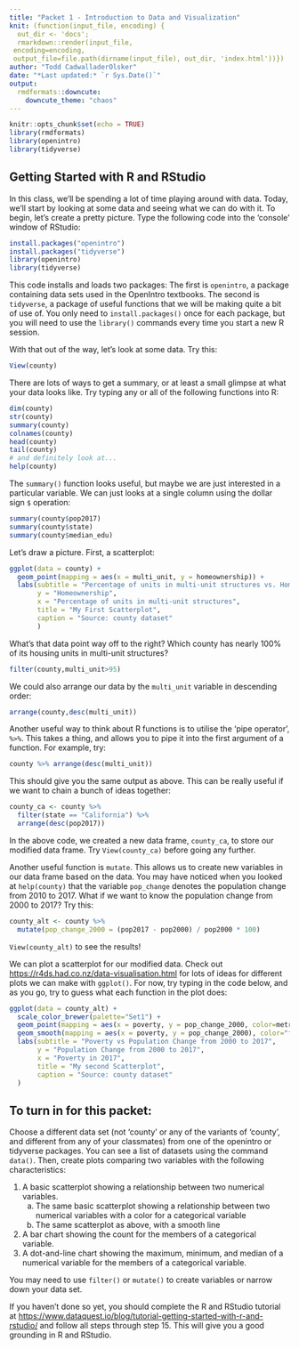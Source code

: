 ```yaml
---
title: "Packet 1 - Introduction to Data and Visualization"
knit: (function(input_file, encoding) {
  out_dir <- 'docs';
  rmarkdown::render(input_file,
 encoding=encoding,
 output_file=file.path(dirname(input_file), out_dir, 'index.html'))})
author: "Todd CadwalladerOlsker"
date: "*Last updated:* `r Sys.Date()`"
output:
  rmdformats::downcute:
    downcute_theme: "chaos"
---
```


```r
knitr::opts_chunk$set(echo = TRUE)
library(rmdformats)
library(openintro)
library(tidyverse)
```

## Getting Started with R and RStudio

In this class, we'll be spending a lot of time playing around with data. Today, we'll start by looking at some data and seeing what we can do with it. To begin, let's create a pretty picture. Type the following code into the 'console' window of RStudio:

```r
install.packages("openintro")
install.packages("tidyverse")
library(openintro)
library(tidyverse)
```

This code installs and loads two packages: The first is `openintro`, a package containing data sets used in the OpenIntro textbooks. The second is `tidyverse`, a package of useful functions that we will be making quite a bit of use of. You only need to `install.packages()` once for each package, but you will need to use the `library()` commands every time you start a new R session.

With that out of the way, let's look at some data. Try this:

```r
View(county)
```

There are lots of ways to get a summary, or at least a small glimpse at what your data looks like. Try typing any or all of the following functions into R:

```r
dim(county)
str(county)
summary(county)
colnames(county)
head(county)
tail(county)
# and definitely look at...
help(county)
```

The `summary()` function looks useful, but maybe we are just interested in a particular variable. We can just looks at a single column using the dollar sign `$` operation:

```r
summary(county$pop2017)
summary(county$state)
summary(county$median_edu)
```

Let's draw a picture. First, a scatterplot:

```r
ggplot(data = county) + 
  geom_point(mapping = aes(x = multi_unit, y = homeownership)) +
  labs(subtitle = "Percentage of units in multi-unit structures vs. Homeownership",
       y = "Homeownership",
       x = "Percentage of units in multi-unit structures",
       title = "My First Scatterplot",
       caption = "Source: county dataset"
       )
```

What's that data point way off to the right? Which county has nearly 100% of its housing units in multi-unit structures?

```r
filter(county,multi_unit>95)
```

We could also arrange our data by the `multi_unit` variable in descending order:

```r
arrange(county,desc(multi_unit))
```

Another useful way to think about R functions is to utilise the 'pipe operator', `%>%`. This takes a thing, and allows you to pipe it into the first argument of a function. For example, try:

```r
county %>% arrange(desc(multi_unit))
```

This should give you the same output as above. This can be really useful if we want to chain a bunch of ideas together:

```r
county_ca <- county %>% 
  filter(state == "California") %>% 
  arrange(desc(pop2017))
```

In the above code, we created a new data frame, `county_ca`, to store our modified data frame. Try `View(county_ca)` before going any further.

Another useful function is `mutate`. This allows us to create new variables in our data frame based on the data. You may have noticed when you looked at `help(county)` that the variable `pop_change` denotes the population change from 2010 to 2017. What if we want to know the population change from 2000 to 2017? Try this:

```r
county_alt <- county %>% 
  mutate(pop_change_2000 = (pop2017 - pop2000) / pop2000 * 100)
```

`View(county_alt)` to see the results!

We can plot a scatterplot for our modified data. Check out <https://r4ds.had.co.nz/data-visualisation.html> for lots of ideas for different plots we can make with `ggplot()`. For now, try typing in the code below, and as you go, try to guess what each function in the plot does:

```r
ggplot(data = county_alt) + 
  scale_color_brewer(palette="Set1") +
  geom_point(mapping = aes(x = poverty, y = pop_change_2000, color=metro)) +
  geom_smooth(mapping = aes(x = poverty, y = pop_change_2000), color="forestgreen") +
  labs(subtitle = "Poverty vs Population Change from 2000 to 2017",
       y = "Population Change from 2000 to 2017",
       x = "Poverty in 2017",
       title = "My second Scatterplot",
       caption = "Source: county dataset"
  )
```

## To turn in for this packet:

Choose a different data set (not 'county' or any of the variants of 'county', and different from any of your classmates) from one of the openintro or tidyverse packages. You can see a list of datasets using the command `data()`. Then, create plots comparing two variables with the following characteristics:

1. A basic scatterplot showing a relationship between two numerical variables.
    a. The same basic scatterplot showing a relationship between two numerical variables with a color for a categorical variable
    a. The same scatterplot as above, with a smooth line
1. A bar chart showing the count for the members of a categorical variable.
1. A dot-and-line chart showing the maximum, minimum, and median of a numerical variable for the members of a categorical variable.

You may need to use `filter()` or `mutate()` to create variables or narrow down your data set. 

If you haven't done so yet, you should complete the R and RStudio tutorial at <https://www.dataquest.io/blog/tutorial-getting-started-with-r-and-rstudio/> and follow all steps through step 15. This will give you a good grounding in R and RStudio.